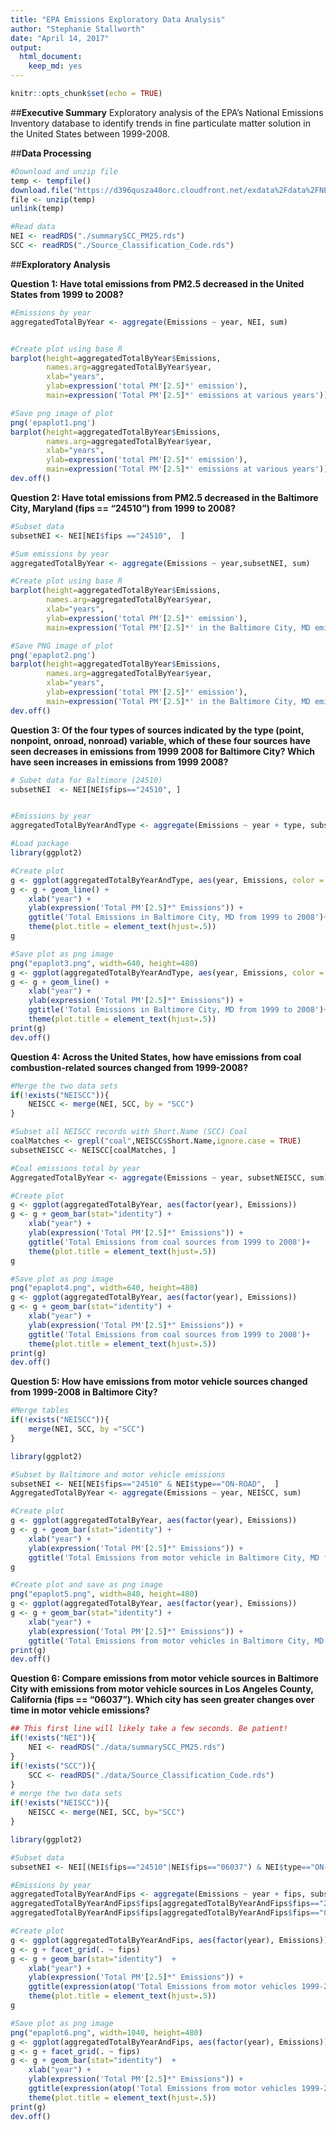 ---
title: "EPA Emissions Exploratory Data Analysis"
author: "Stephanie Stallworth"
date: "April 14, 2017"
output: 
  html_document: 
    keep_md: yes
---

```{r setup, include=FALSE, cache = TRUE}
knitr::opts_chunk$set(echo = TRUE)
```
##**Executive Summary**
Exploratory analysis of the EPA's National Emissions Inventory database to identify trends in fine particulate matter solution in the United States between 1999-2008.

##**Data Processing**
```{r}
#Download and unzip file
temp <- tempfile()
download.file("https://d396qusza40orc.cloudfront.net/exdata%2Fdata%2FNEI_data.zip",temp)
file <- unzip(temp)
unlink(temp)

#Read data
NEI <- readRDS("./summarySCC_PM25.rds")
SCC <- readRDS("./Source_Classification_Code.rds")
```
##**Exploratory Analysis**

**Question 1: Have total emissions from PM2.5 decreased in the United States from 1999 to 2008?**
```{r}
#Emissions by year
aggregatedTotalByYear <- aggregate(Emissions ~ year, NEI, sum)


#Create plot using base R
barplot(height=aggregatedTotalByYear$Emissions, 
        names.arg=aggregatedTotalByYear$year, 
        xlab="years", 
        ylab=expression('total PM'[2.5]*' emission'),
        main=expression('Total PM'[2.5]*' emissions at various years'))
```

```{r,comment = FALSE, message = FALSE, comment=""}
#Save png image of plot
png('epaplot1.png')
barplot(height=aggregatedTotalByYear$Emissions, 
        names.arg=aggregatedTotalByYear$year, 
        xlab="years", 
        ylab=expression('total PM'[2.5]*' emission'),
        main=expression('Total PM'[2.5]*' emissions at various years'))
dev.off()
```


**Question 2: Have total emissions from PM2.5 decreased in the Baltimore City, Maryland (fips == "24510") from 1999 to 2008? **

```{r}
#Subset data
subsetNEI <- NEI[NEI$fips =="24510",  ]

#Sum emissions by year
aggregatedTotalByYear <- aggregate(Emissions ~ year,subsetNEI, sum)

#Create plot using base R
barplot(height=aggregatedTotalByYear$Emissions, 
        names.arg=aggregatedTotalByYear$year, 
        xlab="years", 
        ylab=expression('total PM'[2.5]*' emission'),
        main=expression('Total PM'[2.5]*' in the Baltimore City, MD emissions at various years'))

```


```{r,comment = FALSE, message = FALSE, comment=""}
#Save PNG image of plot
png('epaplot2.png')
barplot(height=aggregatedTotalByYear$Emissions, 
        names.arg=aggregatedTotalByYear$year, 
        xlab="years", 
        ylab=expression('total PM'[2.5]*' emission'),
        main=expression('Total PM'[2.5]*' in the Baltimore City, MD emissions at various years'))
dev.off()
```
**Question 3: Of the four types of sources indicated by the type (point, nonpoint, onroad, nonroad) variable, which of these four sources have seen decreases in emissions from 1999 2008 for Baltimore City? Which have seen increases in emissions from 1999 2008?**

```{r,comment =""}
# Subet data for Baltimore (24510) 
subsetNEI  <- NEI[NEI$fips=="24510", ]


#Emissions by year
aggregatedTotalByYearAndType <- aggregate(Emissions ~ year + type, subsetNEI, sum)

#Load package
library(ggplot2)

#Create plot 
g <- ggplot(aggregatedTotalByYearAndType, aes(year, Emissions, color = type))
g <- g + geom_line() +
    xlab("year") +
    ylab(expression('Total PM'[2.5]*" Emissions")) +
    ggtitle('Total Emissions in Baltimore City, MD from 1999 to 2008')+
    theme(plot.title = element_text(hjust=.5))
g

#Save plot as png image
png("epaplot3.png", width=640, height=480)
g <- ggplot(aggregatedTotalByYearAndType, aes(year, Emissions, color = type))
g <- g + geom_line() +
    xlab("year") +
    ylab(expression('Total PM'[2.5]*" Emissions")) +
    ggtitle('Total Emissions in Baltimore City, MD from 1999 to 2008')+
    theme(plot.title = element_text(hjust=.5))
print(g)
dev.off()

```

**Question 4: Across the United States, how have emissions from coal combustion-related sources changed from 1999-2008?**
```{r, comment = ""}
#Merge the two data sets
if(!exists("NEISCC")){
    NEISCC <- merge(NEI, SCC, by = "SCC")
}

#Subset all NEISCC records with Short.Name (SCC) Coal
coalMatches <- grepl("coal",NEISCC$Short.Name,ignore.case = TRUE)
subsetNEISCC <- NEISCC[coalMatches, ]

#Coal emissions total by year
AggregatedTotalByYear <- aggregate(Emissions ~ year, subsetNEISCC, sum)

#Create plot 
g <- ggplot(aggregatedTotalByYear, aes(factor(year), Emissions))
g <- g + geom_bar(stat="identity") +
    xlab("year") +
    ylab(expression('Total PM'[2.5]*" Emissions")) +
    ggtitle('Total Emissions from coal sources from 1999 to 2008')+
    theme(plot.title = element_text(hjust=.5))        
g

#Save plot as png image
png("epaplot4.png", width=640, height=480)
g <- ggplot(aggregatedTotalByYear, aes(factor(year), Emissions))
g <- g + geom_bar(stat="identity") +
    xlab("year") +
    ylab(expression('Total PM'[2.5]*" Emissions")) +
    ggtitle('Total Emissions from coal sources from 1999 to 2008')+
    theme(plot.title = element_text(hjust=.5))
print(g)
dev.off()
```

**Question 5: How have emissions from motor vehicle sources changed from 1999-2008 in Baltimore City?**
```{r, comment =""}
#Merge tables
if(!exists("NEISCC")){
    merge(NEI, SCC, by ="SCC")
}

library(ggplot2)

#Subset by Baltimore and motor vehicle emissions
subsetNEI <- NEI[NEI$fips=="24510" & NEI$type=="ON-ROAD",  ]
AggregatedTotalByYear <- aggregate(Emissions ~ year, NEISCC, sum)

#Create plot
g <- ggplot(aggregatedTotalByYear, aes(factor(year), Emissions))
g <- g + geom_bar(stat="identity") +
    xlab("year") +
    ylab(expression('Total PM'[2.5]*" Emissions")) +
    ggtitle('Total Emissions from motor vehicle in Baltimore City, MD from 1999 to 2008')
g

#Create plot and save as png image
png("epaplot5.png", width=840, height=480)
g <- ggplot(aggregatedTotalByYear, aes(factor(year), Emissions))
g <- g + geom_bar(stat="identity") +
    xlab("year") +
    ylab(expression('Total PM'[2.5]*" Emissions")) +
    ggtitle('Total Emissions from motor vehicles in Baltimore City, MD from 1999 to 2008')
print(g)
dev.off()

```

**Question 6: Compare emissions from motor vehicle sources in Baltimore City with emissions from motor vehicle sources in Los Angeles County, California (fips == "06037"). Which city has seen greater changes over time in motor vehicle emissions?**

```{r,comment=""}

## This first line will likely take a few seconds. Be patient!
if(!exists("NEI")){
    NEI <- readRDS("./data/summarySCC_PM25.rds")
}
if(!exists("SCC")){
    SCC <- readRDS("./data/Source_Classification_Code.rds")
}
# merge the two data sets 
if(!exists("NEISCC")){
    NEISCC <- merge(NEI, SCC, by="SCC")
}

library(ggplot2)

#Subset data
subsetNEI <- NEI[(NEI$fips=="24510"|NEI$fips=="06037") & NEI$type=="ON-ROAD",  ]

#Emissions by year
aggregatedTotalByYearAndFips <- aggregate(Emissions ~ year + fips, subsetNEI, sum)
aggregatedTotalByYearAndFips$fips[aggregatedTotalByYearAndFips$fips=="24510"] <- "Baltimore, MD"
aggregatedTotalByYearAndFips$fips[aggregatedTotalByYearAndFips$fips=="06037"] <- "Los Angeles, CA"

#Create plot
g <- ggplot(aggregatedTotalByYearAndFips, aes(factor(year), Emissions))
g <- g + facet_grid(. ~ fips)
g <- g + geom_bar(stat="identity")  +
    xlab("year") +
    ylab(expression('Total PM'[2.5]*" Emissions")) +
    ggtitle(expression(atop('Total Emissions from motor vehicles 1999-2008', atop('Baltimore City, MD vs Los Angeles, CA'),"")))+
    theme(plot.title = element_text(hjust=.5))
g

#Save plot as png image
png("epaplot6.png", width=1040, height=480)
g <- ggplot(aggregatedTotalByYearAndFips, aes(factor(year), Emissions))
g <- g + facet_grid(. ~ fips)
g <- g + geom_bar(stat="identity")  +
    xlab("year") +
    ylab(expression('Total PM'[2.5]*" Emissions")) +
    ggtitle(expression(atop('Total Emissions from motor vehicles 1999-2008', atop('Baltimore City, MD vs Los Angeles, CA'),"")))+
    theme(plot.title = element_text(hjust=.5))
print(g)
dev.off()
```




